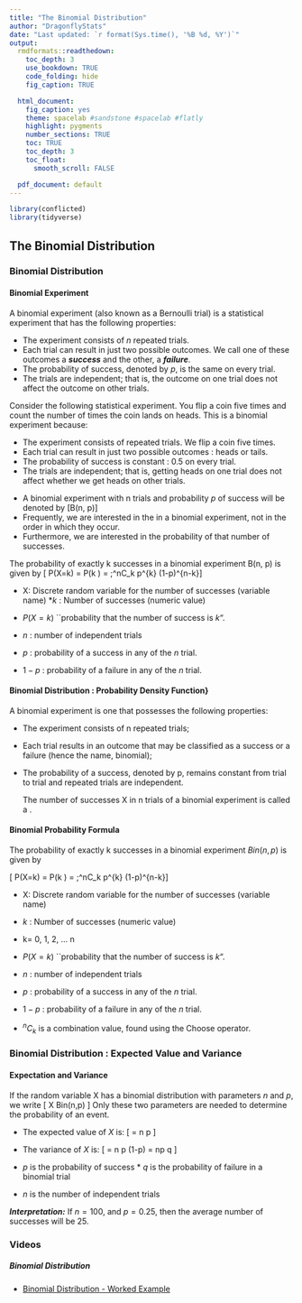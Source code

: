 ```yaml
---
title: "The Binomial Distribution"
author: "DragonflyStats"
date: "Last updated: `r format(Sys.time(), '%B %d, %Y')`"
output:
  rmdformats::readthedown:
    toc_depth: 3
    use_bookdown: TRUE
    code_folding: hide
    fig_caption: TRUE

  html_document:
    fig_caption: yes
    theme: spacelab #sandstone #spacelab #flatly
    highlight: pygments
    number_sections: TRUE
    toc: TRUE
    toc_depth: 3
    toc_float:
      smooth_scroll: FALSE

  pdf_document: default
---
```



```r
library(conflicted)
library(tidyverse)
```

## The Binomial Distribution 


### Binomial Distribution


#### Binomial Experiment

A binomial experiment (also known as a Bernoulli trial) is a statistical experiment that has the following properties:

* The experiment consists of $n$ repeated trials.
* Each trial can result in just two possible outcomes. We call one of these outcomes a ***success*** 
and the other, a ***failure***.
* The probability of success, denoted by $p$, is the same on every trial.
* The trials are independent; that is, the outcome on one trial does not affect the outcome on other trials.
<p>

Consider the following statistical experiment. You flip a coin five times and count the number of times the coin lands on heads. This is a binomial experiment because:

* The experiment consists of repeated trials. We flip a coin five times.
* Each trial can result in just two possible outcomes : heads or tails.
* The probability of success is constant : 0.5 on every trial.
* The trials are independent; that is, getting heads on one trial does not affect whether we get heads on other trials.
<p>

* A binomial experiment with n trials and
probability $p$ of success will be denoted by
\[B(n, p)\]
* Frequently, we are interested in the \textbf{\emph{number of successes}} in a binomial experiment, not in the order in which they occur.
* Furthermore, we are interested in the probability of that number of successes.
<p>

The probability of exactly k successes in a binomial experiment B(n, p) is given by
\[ P(X=k) = P(k \mbox{ successes }) = \;^nC_k  \times p^{k} \times (1-p)^{n-k}\]


* X: Discrete random variable for the number of successes (variable name)
*$k$ : Number of successes (numeric value)

* $P(X=k)$ ``probability that the number of success is $k$".

* $n$ : number of independent trials
* $p$ : probability of a success in any of the $n$ trial.
* $1-p$ : probability of a failure in any of the $n$ trial.




#### Binomial Distribution : Probability Density Function}
A binomial experiment is one that possesses the following properties:

* The experiment consists of n repeated trials;

* Each trial results in an outcome that may be classified as a success or a failure (hence the name, binomial);

* The probability of a success, denoted by p, remains constant from trial to trial and repeated trials are independent.
<p>
The number of successes X in n trials of a binomial experiment is called a \textbf{\textit{binomial random variable}}.


#### Binomial Probability Formula

The probability of exactly k successes in a binomial experiment $Bin(n, p)$ is given by

\[ P(X=k) = P(k \mbox{ successes in ``n" trails }) = \;^nC_k  \times p^{k} \times (1-p)^{n-k}\]


* X: Discrete random variable for the number of successes (variable name)
* $k$ : Number of successes (numeric value)


*   k= 0, 1, 2, ... n
*    $P(X=k)$ ``probability that the number of success is $k$".

* $n$ : number of independent trials
* $p$ : probability of a success in any of the $n$ trial.
* $1-p$ : probability of a failure in any of the $n$ trial.
* ${^nC_k}$ is a combination value, found using the Choose operator.



### Binomial Distribution : Expected Value and Variance

#### Expectation and Variance
If the random variable X has a binomial distribution with parameters $n$
and $p$, we write
\[ X \sim Bin(n,p) \]
Only these two parameters are needed to determine the probability of an event.




* The expected value of $X$ is: \[\operatorname{E(X)} = n \times p \]
* The variance of $X$ is:
\[\operatorname{Var(X)} = n \times p \times (1-p) = n\times p \times q \]


 
* $p$ is the probability of success * $q$ is the probability of failure in a binomial trial
* $n$ is the number of independent trials 

***Interpretation:***
If $n=100$, and $p=0.25$, then the average number of successes will be 25.




### Videos

<h5> Binomial Distribution </h5>


* <a href="https://youtu.be/dRNSiG2Hzfo/">Binomial Distribution - Worked Example</a>


